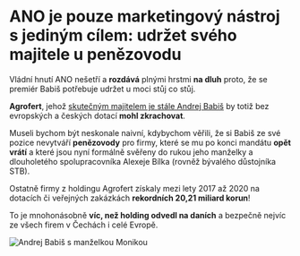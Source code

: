 # ANO je pouze marketingový nástroj s jediným cílem: **udržet svého majitele u penězovodu**

Vládní hnutí ANO nešetří a **rozdává** plnými hrstmi **na dluh** proto, že se premiér Babiš potřebuje udržet u moci stůj co stůj.

**Agrofert**, jehož [skutečným majitelem je stále Andrej Babiš](https://esm.justice.cz/ias/issm/rejstrik-sm.vysledky?subjektId=525681&typ=PLATNY_CASTECNY_SM) by totiž bez evropských a českých dotací **mohl zkrachovat**.

Museli bychom být neskonale naivní, kdybychom věřili, že si Babiš ze své pozice nevytváří **penězovody** pro firmy, které se mu po konci mandátu **opět vrátí** a které jsou nyní formálně svěřeny do rukou jeho manželky a dlouholetého spolupracovníka Alexeje Bílka (rovněž bývalého důstojníka STB).

Ostatně firmy z holdingu Agrofert získaly mezi lety 2017 až 2020 na dotacích či veřejných zakázkách **rekordních 20,21 miliard korun**!

To je mnohonásobně **víc, než holding odvedl na daních** a bezpečně nejvíc ze všech firem v Čechách i celé Evropě.

![Andrej Babiš s manželkou Monikou](../images/andrej-babis-s-manzelkou-monikou.jpg)
